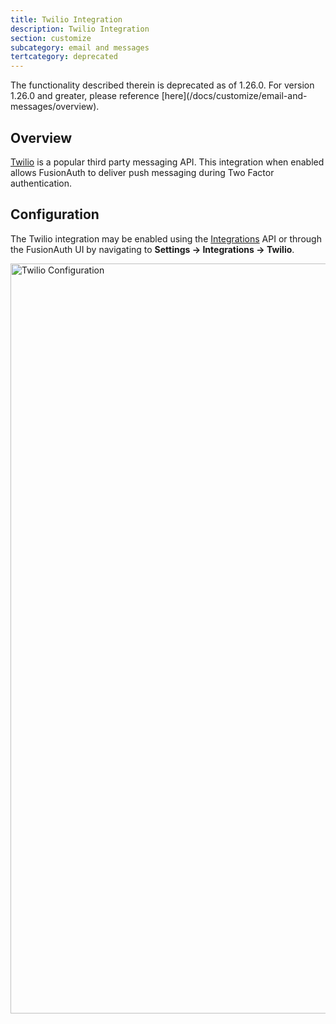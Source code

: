 ```yaml
---
title: Twilio Integration
description: Twilio Integration
section: customize
subcategory: email and messages
tertcategory: deprecated
---
```


<Aside type="caution">
The functionality described therein is deprecated as of 1.26.0. For version 1.26.0 and greater, please reference [here](/docs/customize/email-and-messages/overview).
</Aside>

## Overview

[Twilio](https://www.twilio.com/) is a popular third party messaging API. This integration when enabled allows FusionAuth
to deliver push messaging during Two Factor authentication.

## Configuration

The Twilio integration may be enabled using the [Integrations](/docs/apis/integrations) API or through the FusionAuth UI by navigating
to <strong>Settings -> Integrations -> Twilio</strong>.

<img src="/img/docs/customize/email-and-messages/deprecated/integration-twilio.png" alt="Twilio Configuration" width="1200" role="shadowed" />

